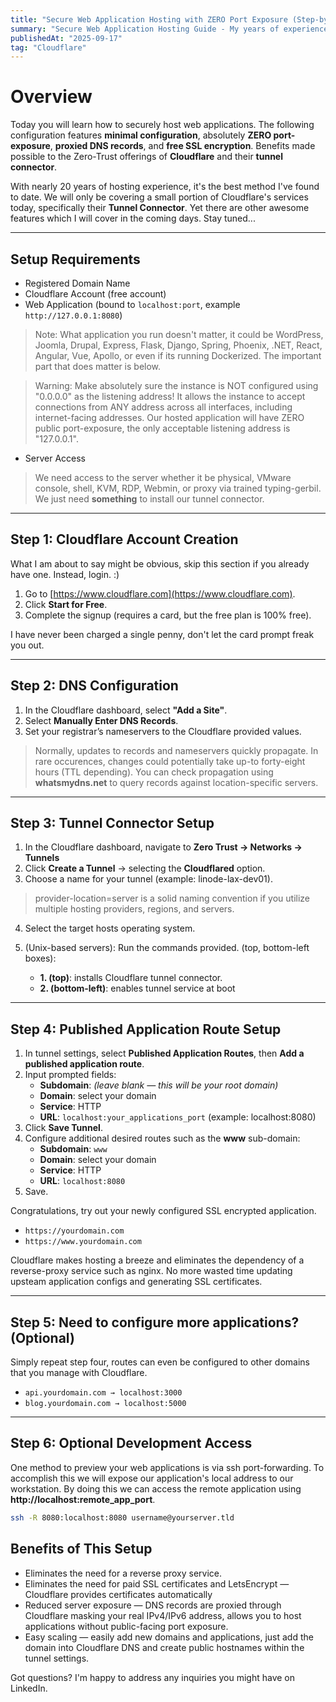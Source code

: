 ```yaml
---
title: "Secure Web Application Hosting with ZERO Port Exposure (Step-by-Step)"
summary: "Secure Web Application Hosting Guide - My years of experience in enterprise security and hosted applications, it has defined my standard for how to host web applications."
publishedAt: "2025-09-17"
tag: "Cloudflare"
---
```


# Overview

Today you will learn how to securely host web applications. The following configuration features **minimal configuration**, absolutely **ZERO port-exposure**, **proxied DNS records**, and **free SSL encryption**. Benefits made possible to the Zero-Trust offerings of **Cloudflare** and their **tunnel connector**. 


With nearly 20 years of hosting experience, it's the best method I've found to date. We will only be covering a small portion of Cloudflare's services today, specifically their **Tunnel Connector**. Yet there are other awesome features which I will cover in the coming days. Stay tuned...

---

## Setup Requirements

- Registered Domain Name
- Cloudflare Account (free account)  
- Web Application (bound to `localhost:port`, example `http://127.0.0.1:8080`)
> Note: What application you run doesn't matter, it could be WordPress, Joomla, Drupal, Express, Flask, Django, Spring, Phoenix, .NET, React, Angular, Vue, Apollo, or even if its running Dockerized. The important part that does matter is below.

> Warning: Make absolutely sure the instance is NOT configured using "0.0.0.0" as the listening address! It allows the instance to accept connections from ANY address across all interfaces, including internet-facing addresses. Our hosted application will have ZERO public port-exposure, the only acceptable listening address is "127.0.0.1".
- Server Access
> We need access to the server whether it be physical, VMware console, shell, KVM, RDP, Webmin, or proxy via trained typing-gerbil. We just need **something** to install our tunnel connector.

---

## Step 1: Cloudflare Account Creation

What I am about to say might be obvious, skip this section if you already have one. Instead, login. :)

1. Go to [https://www.cloudflare.com](https://www.cloudflare.com).  
2. Click **Start for Free**.  
3. Complete the signup (requires a card, but the free plan is 100% free). 

I have never been charged a single penny, don't let the card prompt freak you out. 

---

## Step 2: DNS Configuration

1. In the Cloudflare dashboard, select **"Add a Site"**.  
2. Select **Manually Enter DNS Records**.  
3. Set your registrar’s nameservers to the Cloudflare provided values.  

> Normally, updates to records and nameservers quickly propagate. In rare occurences, changes could potentially take up-to forty-eight hours (TTL depending). You can check propagation using **whatsmydns.net** to query records against location-specific servers.

---

## Step 3: Tunnel Connector Setup
1. In the Cloudflare dashboard, navigate to **Zero Trust → Networks → Tunnels**
2. Click **Create a Tunnel** → selecting the **Cloudflared** option.
3. Choose a name for your tunnel (example: linode-lax-dev01). 
> provider-location=server is a solid naming convention if you utilize multiple hosting providers, regions, and servers.
4. Select the target hosts operating system.
5. (Unix-based servers): Run the commands provided. (top, bottom-left boxes):  

   - **1. (top)**: installs Cloudflare tunnel connector.  
   - **2. (bottom-left)**: enables tunnel service at boot

---

## Step 4: Published Application Route Setup

1. In tunnel settings, select **Published Application Routes**, then **Add a published application route**.
2. Input prompted fields:
   - **Subdomain**: *(leave blank — this will be your root domain)*  
   - **Domain**: select your domain  
   - **Service**: HTTP  
   - **URL**: `localhost:your_applications_port` (example: localhost:8080)  
2. Click **Save Tunnel**.  
3. Configure additional desired routes such as the **www** sub-domain:  
   - **Subdomain**: `www`  
   - **Domain**: select your domain
   - **Service**: HTTP  
   - **URL**: `localhost:8080`  
4. Save.  

Congratulations, try out your newly configured SSL encrypted application.

- `https://yourdomain.com`  
- `https://www.yourdomain.com`  

Cloudflare makes hosting a breeze and eliminates the dependency of a reverse-proxy service such as nginx. No more wasted time updating upsteam application configs and generating SSL certificates.


---

## Step 5: Need to configure more applications? (Optional)

Simply repeat step four, routes can even be configured to other domains that you manage with Cloudflare.  

- `api.yourdomain.com → localhost:3000`  
- `blog.yourdomain.com → localhost:5000`  

---

## Step 6: Optional Development Access

One method to preview your web applications is via ssh port-forwarding. To accomplish this we will expose our application's local address to our workstation. By doing this we can access the remote application using **http://localhost:remote_app_port**. 

```bash
ssh -R 8080:localhost:8080 username@yourserver.tld
```

## Benefits of This Setup

- Eliminates the need for a reverse proxy service.
- Eliminates the need for paid SSL certificates and LetsEncrypt — Cloudflare provides certificates automatically
- Reduced server exposure — DNS records are proxied through Cloudflare masking your real IPv4/IPv6 address, allows you to host applications without public-facing port exposure.
- Easy scaling — easily add new domains and applications, just add the domain into Cloudflare DNS and create public hostnames within the tunnel settings.

Got questions? I'm happy to address any inquiries you might have on LinkedIn.
